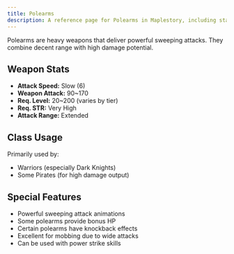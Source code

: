 ```yaml
---
title: Polearms
description: A reference page for Polearms in Maplestory, including stats, usage, and benefits.
---
```


Polearms are heavy weapons that deliver powerful sweeping attacks. They combine decent range with high damage potential.

## Weapon Stats

* **Attack Speed:** Slow (6)
* **Weapon Attack:** 90~170
* **Req. Level:** 20~200 (varies by tier)
* **Req. STR:** Very High
* **Attack Range:** Extended

## Class Usage

Primarily used by:
* Warriors (especially Dark Knights)
* Some Pirates (for high damage output)

## Special Features

* Powerful sweeping attack animations
* Some polearms provide bonus HP
* Certain polearms have knockback effects
* Excellent for mobbing due to wide attacks
* Can be used with power strike skills


<EquipmentLayout type="polearm"></EquipmentLayout>